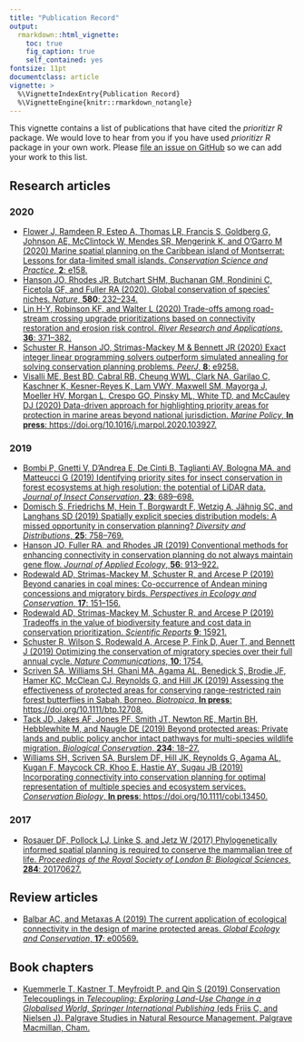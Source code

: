 ```yaml
---
title: "Publication Record"
output:
  rmarkdown::html_vignette:
    toc: true
    fig_caption: true
    self_contained: yes
fontsize: 11pt
documentclass: article
vignette: >
  %\VignetteIndexEntry{Publication Record}
  %\VignetteEngine{knitr::rmarkdown_notangle}
---
```


This vignette contains a list of publications that have cited the _prioritizr R_ package. We would love to hear from you if you have used _prioritizr R_ package in your own work. Please [file an issue on GitHub](https://github.com/prioritizr/prioritizr/issues/new) so we can add your work to this list.

## Research articles

### 2020
* [Flower J, Ramdeen R, Estep A, Thomas LR, Francis S, Goldberg G, Johnson AE, McClintock W, Mendes SR, Mengerink K, and O'Garro M (2020) Marine spatial planning on the Caribbean island of Montserrat: Lessons for data-limited small islands. _Conservation Science and Practice_, **2**: e158.](https://doi.org/10.1111/csp2.158)
* [Hanson JO, Rhodes JR, Butchart SHM, Buchanan GM, Rondinini C, Ficetola GF, and Fuller RA (2020). Global conservation of species' niches. _Nature_, **580**: 232--234.](https://doi.org/10.1038/s41586-020-2138-7)
* [Lin H-Y, Robinson KF, and Walter L (2020) Trade-offs among road-stream crossing upgrade prioritizations based on connectivity restoration and erosion risk control. _River Research and Applications_, **36**: 371--382.](https://doi.org/10.1002/rra.3593)
* [Schuster R, Hanson JO, Strimas-Mackey M & Bennett JR (2020) Exact integer linear programming solvers outperform simulated annealing for solving conservation planning problems. _PeerJ_, **8**: e9258.](https://doi.org/10.7717/peerj.9258)
* [Visalli ME, Best BD, Cabral RB, Cheung WWL, Clark NA, Garilao C, Kaschner K, Kesner-Reyes K, Lam VWY, Maxwell SM, Mayorga J, Moeller HV, Morgan L, Crespo GO, Pinsky ML, White TD, and McCauley DJ (2020) Data-driven approach for highlighting priority areas for protection in marine areas beyond national jurisdiction. _Marine Policy_, **In press**: https://doi.org/10.1016/j.marpol.2020.103927.](https://doi.org/10.1016/j.marpol.2020.103927)

### 2019
* [Bombi P, Gnetti V, D'Andrea E, De Cinti B, Taglianti AV, Bologna MA, and Matteucci G (2019) Identifying priority sites for insect conservation in forest ecosystems at high resolution: the potential of LiDAR data. _Journal of Insect Conservation_, **23**: 689--698.](https://doi.org/10.1007/s10841-019-00162-w)
* [Domisch S, Friedrichs M, Hein T, Borgwardt F, Wetzig A, J&auml;hnig SC, and Langhans SD (2019) Spatially explicit species distribution models: A missed opportunity in conservation planning? _Diversity and Distributions_, **25**: 758--769.](https://doi.org/10.1111/ddi.12891)
* [Hanson JO, Fuller RA, and Rhodes JR (2019) Conventional methods for enhancing connectivity in conservation planning do not always maintain gene flow. _Journal of Applied Ecology_, **56**: 913--922.](https://doi.org/10.1111/1365-2664.13315)
* [Rodewald AD, Strimas-Mackey M, Schuster R, and Arcese P (2019) Beyond canaries in coal mines: Co-occurrence of Andean mining concessions and migratory birds. _Perspectives in Ecology and Conservation_, **17**: 151--156.](https://doi.org/10.1016/j.pecon.2019.08.002)
* [Rodewald AD, Strimas-Mackey M, Schuster R, and Arcese P (2019) Tradeoffs in the value of biodiversity feature and cost data in conservation prioritization. _Scientific Reports_ **9**: 15921.](https://doi.org/10.1038/s41598-019-52241-2)
* [Schuster R, Wilson S, Rodewald A, Arcese P, Fink D, Auer T, and Bennett J (2019) Optimizing the conservation of migratory species over their full annual cycle. _Nature Communications_, **10**: 1754.](https://doi.org/10.1038/s41467-019-09723-8)
* [Scriven SA, Williams SH, Ghani MA, Agama AL, Benedick S, Brodie JF, Hamer KC, McClean CJ, Reynolds G, and Hill JK (2019) Assessing the effectiveness of protected areas for conserving range-restricted rain forest butterflies in Sabah, Borneo. _Biotropica_, **In press**: https://doi.org/10.1111/btp.12708.](https://doi.org/10.1111/btp.12708)
* [Tack JD, Jakes AF, Jones PF, Smith JT, Newton RE, Martin BH, Hebblewhite M, and Naugle DE (2019) Beyond protected areas: Private lands and public policy anchor intact pathways for multi-species wildlife migration. _Biological Conservation_, **234**: 18--27.](https://doi.org/10.1016/j.biocon.2019.03.017)
* [Williams SH, Scriven SA, Burslem DF, Hill JK, Reynolds G, Agama AL, Kugan F, Maycock CR, Khoo E, Hastie AY, Sugau JB (2019) Incorporating connectivity into conservation planning for optimal representation of multiple species and ecosystem services. _Conservation Biology_, **In press**: https://doi.org/10.1111/cobi.13450.](https://doi.org/10.1111/cobi.13450)

### 2017
* [Rosauer DF, Pollock LJ, Linke S, and Jetz W (2017) Phylogenetically informed spatial planning is required to conserve the mammalian tree of life. _Proceedings of the Royal Society of London B: Biological Sciences_, **284**: 20170627.](https://dx.doi.org/10.1098/rspb.2017.0627)


## Review articles

* [Balbar AC, and Metaxas A (2019) The current application of ecological connectivity in the design of marine protected areas. _Global Ecology and Conservation_, **17**: e00569.](https://doi.org/10.1016/j.gecco.2019.e00569)

## Book chapters

* [Kuemmerle T, Kastner T, Meyfroidt P, and Qin S (2019) Conservation Telecouplings in _Telecoupling: Exploring Land-Use Change in a Globalised World, Springer International Publishing_ (eds Friis C, and Nielsen J). Palgrave Studies in Natural Resource Management. Palgrave Macmillan, Cham.](https://doi.org/10.1007/978-3-030-11105-2_15)
